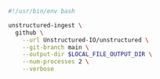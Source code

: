```bash Shell
#!/usr/bin/env bash

unstructured-ingest \
  github \
    --url Unstructured-IO/unstructured \
    --git-branch main \
    --output-dir $LOCAL_FILE_OUTPUT_DIR \
    --num-processes 2 \
    --verbose
```
